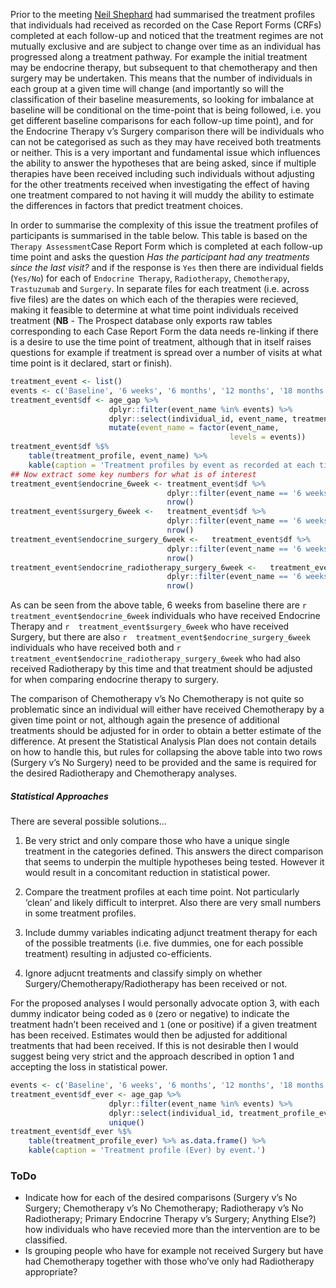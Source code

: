 Prior to the meeting [Neil Shephard](mailto:n.shephard@sheffield.ac.uk) had summarised the treatment profiles that individuals had received as recorded on the Case Report Forms (CRFs) completed at each follow-up and noticed that the treatment regimes are not mutually exclusive and are subject to change over time as an individual has progressed along a treatment pathway.  For example the initial treatment may be endocrine therapy, but subsequent to that chemotherapy and then surgery may be undertaken.  This means that the number of individuals in each group at a given time will change (and importantly so will the classification of their baseline measurements, so looking for imbalance at baseline will be conditional on the time-point that is being followed, i.e. you get different baseline comparisons for each follow-up time point), and for the Endocrine Therapy v's Surgery comparison there will be individuals who can not be categorised as such as they may have received both treatments or neither.  This is a very important and fundamental issue which influences the ability to answer the hypotheses that are being asked, since if multiple therapies have been received including such individuals without adjusting for the other treatments received when investigating the effect of having one treatment compared to not having it will muddy the ability to estimate the differences in factors that predict treatment choices.

In order to summarise the complexity of this issue the treatment profiles of participants is summarised in the table below.  This table is based on the `Therapy Assessment`Case Report Form which is completed at each follow-up time point and asks the question *Has the participant had any treatments since the last visit?* and if the response is `Yes` then there are individual fields (`Yes/No`) for each of `Endocrine Therapy`, `Radiotherapy`, `Chemotherapy`, `Trastuzumab` and `Surgery`.  In separate files for each treatment (i.e. across five files) are the dates on which each of the therapies were recieved, making it feasible to determine at what time point individuals received treatment (**NB** - The Prospect database only exports raw tables corresponding to each Case Report Form the data needs re-linking if there is a desire to use the time point of treatment, although that in itself raises questions for example if treatment is spread over a number of visits at what time point is it declared, start or finish).

```r
treatment_event <- list()
events <- c('Baseline', '6 weeks', '6 months', '12 months', '18 months', '24 months')
treatment_event$df <- age_gap %>%
                      dplyr::filter(event_name %in% events) %>%
                      dplyr::select(individual_id, event_name, treatment_profile) %>%
                      mutate(event_name = factor(event_name,
                                                 levels = events))
treatment_event$df %$%
    table(treatment_profile, event_name) %>%
    kable(caption = 'Treatment profiles by event as recorded at each time point.')
## Now extract some key numbers for what is of interest
treatment_event$endocrine_6week <- treatment_event$df %>%
                                   dplyr::filter(event_name == '6 weeks' & treatment_profile == 'Endocrine') %>%
                                   nrow()
treatment_event$surgery_6week <-   treatment_event$df %>%
                                   dplyr::filter(event_name == '6 weeks' & treatment_profile == 'Surgery') %>%
                                   nrow()
treatment_event$endocrine_surgery_6week <-   treatment_event$df %>%
                                   dplyr::filter(event_name == '6 weeks' & treatment_profile == 'Endocrine + Surgery') %>%
                                   nrow()
treatment_event$endocrine_radiotherapy_surgery_6week <-   treatment_event$df %>%
                                   dplyr::filter(event_name == '6 weeks' & treatment_profile == 'Endocrine + Radiotherapy + Surgery') %>%
                                   nrow()


```

As can be seen from the above table, 6 weeks from baseline there are `r treatment_event$endocrine_6week` individuals who have received Endocrine Therapy and `r  treatment_event$surgery_6week` who have received Surgery, but there are also `r  treatment_event$endocrine_surgery_6week` individuals who have received both and `r treatment_event$endocrine_radiotherapy_surgery_6week` who had also received Radiotherapy by this time and that treatment should be adjusted for when comparing endocrine therapy to surgery.

The comparison of Chemotherapy v's No Chemotherapy is not quite so problematic since an individual will either have received Chemotherapy by a given time point or not, although again the presence of additional treatments should be adjusted for in order to obtain a better estimate of the difference.  At present the Statistical Analysis Plan does not contain details on how to handle this, but rules for collapsing the above table into two rows (Surgery v's No Surgery) need to be provided and the same is required for the desired Radiotherapy and Chemotherapy analyses.

##### Statistical Approaches

There are several possible solutions...

1. Be very strict and only compare those who have a unique single treatment in the categories defined.  This answers the direct comparison that seems to underpin the multiple hypotheses being tested.  However it would result in a concomitant reduction in statistical power.

2. Compare the treatment profiles at each time point.  Not particularly 'clean' and likely difficult to interpret.  Also there are very small numbers in some treatment profiles.

3. Include dummy variables indicating adjunct treatment therapy for each of the possible treatments (i.e. five dummies, one for each possible treatment) resulting in adjusted co-efficients.

4. Ignore adjucnt treatments and classify simply on whether Surgery/Chemotherapy/Radiotherapy has been received or not.

For the proposed analyses I would personally advocate option 3, with each dummy indicator being coded as `0` (zero or negative) to indicate the treatment hadn't been received and  `1` (one or positive) if a given treatment has been received.  Estimates would then be adjusted for additional treatments that had been received.  If this is not desirable then I would suggest being very strict and the approach described in option 1 and accepting the loss in statistical power.

```r
events <- c('Baseline', '6 weeks', '6 months', '12 months', '18 months', '24 months')
treatment_event$df_ever <- age_gap %>%
                      dplyr::filter(event_name %in% events) %>%
                      dplyr::select(individual_id, treatment_profile_ever) %>%
                      unique()
treatment_event$df_ever %$%
    table(treatment_profile_ever) %>% as.data.frame() %>%
    kable(caption = 'Treatment profile (Ever) by event.')

```

### ToDo

* Indicate how for each of the desired comparisons (Surgery v's No Surgery; Chemotherapy v's No Chemotherapy; Radiotherapy v's No Radiotherapy; Primary Endocrine Therapy v's Surgery; Anything Else?) how individuals who have recevied more than the intervention are to be classified.
* Is grouping people who have for example not received Surgery but have had Chemotherapy together with those who've only had Radiotherapy appropriate?
